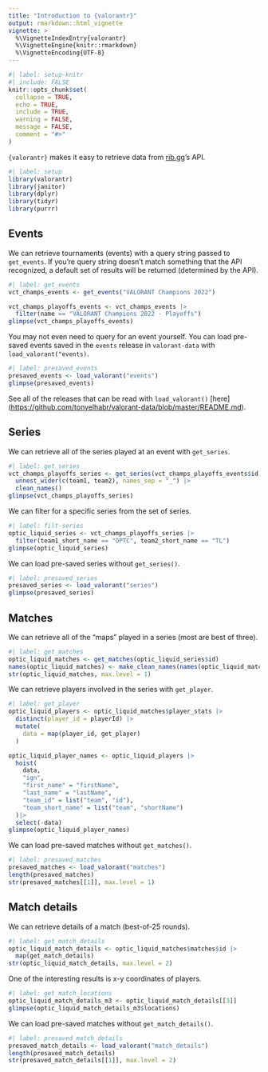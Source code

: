 ```yaml
---
title: "Introduction to {valorantr}"
output: rmarkdown::html_vignette
vignette: >
  %\VignetteIndexEntry{valorantr}
  %\VignetteEngine{knitr::rmarkdown}
  %\VignetteEncoding{UTF-8}
---
```


```r
#| label: setup-knitr
#| include: FALSE
knitr::opts_chunk$set(
  collapse = TRUE,
  echo = TRUE,
  include = TRUE,
  warning = FALSE,
  message = FALSE,
  comment = "#>"
)
```

`{valorantr}` makes it easy to retrieve data from [rib.gg](https://rib.gg)'s API.

```r
#| label: setup
library(valorantr)
library(janitor)
library(dplyr)
library(tidyr)
library(purrr)
```

## Events

We can retrieve tournaments (events) with a query string passed to `get_events`. If you're query string doesn't match something that the API recognized, a default set of results will be returned (determined by the API).

```r
#| label: get_events
vct_champs_events <- get_events("VALORANT Champions 2022")

vct_champs_playoffs_events <- vct_champs_events |> 
  filter(name == "VALORANT Champions 2022 - Playoffs")
glimpse(vct_champs_playoffs_events)
```

You may not even need to query for an event yourself. You can load pre-saved events saved in the `events` release in `valorant-data` with `load_valorant("events)`.

```r
#| label: presaved_events
presaved_events <- load_valorant("events")
glimpse(presaved_events)
```

See all of the releases that can be read with `load_valorant()` [here] (<https://github.com/tonyelhabr/valorant-data/blob/master/README.md>).

## Series

We can retrieve all of the series played at an event with `get_series`.

```r
#| label: get_series
vct_champs_playoffs_series <- get_series(vct_champs_playoffs_events$id) |> 
  unnest_wider(c(team1, team2), names_sep = "_") |> 
  clean_names()
glimpse(vct_champs_playoffs_series)
```

We can filter for a specific series from the set of series.

```r
#| label: filt-series
optic_liquid_series <- vct_champs_playoffs_series |> 
  filter(team1_short_name == "OPTC", team2_short_name == "TL")
glimpse(optic_liquid_series)
```

We can load pre-saved series without `get_series()`.

```r
#| label: presaved_series
presaved_series <- load_valorant("series")
glimpse(presaved_series)
```

## Matches

We can retrieve all of the "maps" played in a series (most are best of three).

```r
#| label: get_matches
optic_liquid_matches <- get_matches(optic_liquid_series$id)
names(optic_liquid_matches) <- make_clean_names(names(optic_liquid_matches))
str(optic_liquid_matches, max.level = 1)
```

We can retrieve players involved in the series with `get_player`.

```r
#| label: get_player
optic_liquid_players <- optic_liquid_matches$player_stats |> 
  distinct(player_id = playerId) |> 
  mutate(
    data = map(player_id, get_player)
  )

optic_liquid_player_names <- optic_liquid_players |> 
  hoist(
    data,
    "ign",
    "first_name" = "firstName",
    "last_name" = "lastName",
    "team_id" = list("team", "id"),
    "team_short_name" = list("team", "shortName")
  )|>
  select(-data)
glimpse(optic_liquid_player_names)
```

We can load pre-saved matches without `get_matches()`.

```r
#| label: presaved_matches
presaved_matches <- load_valorant("matches")
length(presaved_matches)
str(presaved_matches[[1]], max.level = 1)
```

## Match details

We can retrieve details of a match (best-of-25 rounds).

```r
#| label: get_match_details
optic_liquid_match_details <- optic_liquid_matches$matches$id |> 
  map(get_match_details)
str(optic_liquid_match_details, max.level = 2)
```

One of the interesting results is x-y coordinates of players.

```r
#| label: get_match_locations
optic_liquid_match_details_m3 <- optic_liquid_match_details[[3]]
glimpse(optic_liquid_match_details_m3$locations)
```

We can load pre-saved matches without `get_match_details()`.

```r
#| label: presaved_match_details
presaved_match_details <- load_valorant("match_details")
length(presaved_match_details)
str(presaved_match_details[[1]], max.level = 2)
```
